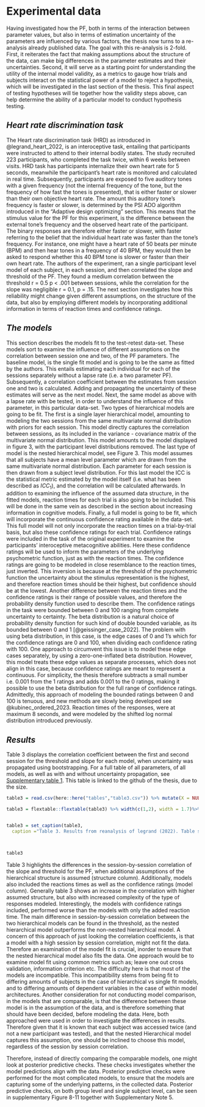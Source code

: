 # Experimental data

Having investigated how the PF, both in terms of the interaction between parameter values, but also in terms of estimation uncertainty of the parameters are influenced by various factors, the thesis now turns to a re-analysis already published data. The goal with this re-analysis is 2-fold. First, it reiterates the fact that making assumptions about the structure of the data, can make big differences in the parameter estimates and their uncertainties. Second, it will serve as a starting point for understanding the utility of the internal model validity, as a metrics to gauge how trials and subjects interact on the statistical power of a model to reject a hypothesis, which will be investigated in the last section of the thesis. This final aspect of testing hypotheses will tie together how the validity steps above, can help determine the ability of a particular model to conduct hypothesis testing. 

## *Heart rate discrimination task*

The Heart rate discrimination task (HRD) as introduced in @legrand_heart_2022, is an interoceptive task, entailing that participants were instructed to attend to their internal bodily states. The study recruited 223 participants, who completed the task twice, within 6 weeks between visits. HRD task has participants internalize their own heart rate for 5 seconds, meanwhile the participant's heart rate is monitored and calculated in real time. Subsequently, participants are exposed to five auditory tones with a given frequency (not the internal frequency of the tone, but the frequency of how fast the tones is presented), that is either faster or slower than their own objective heart rate. The amount this auditory tone's frequency is faster or slower, is determined by the PSI ADO algorithm introduced in the "Adaptive design optimizing" section. This means that the stimulus value for the PF for this experiment, is the difference between the external tone's frequency and the observed heart rate of the participant. The binary responses are therefore either faster or slower, with faster referring to the belief that the individual heart rate was faster than the tone's frequency. For instance, one might have a heart rate of 50 beats per minute (BPM) and then hear tones in a frequency of 40 BPM, they would then be asked to respond whether this 40 BPM tone is slower or faster than their own heart rate. The authors of the experiment, ran a single participant level model of each subject, in each session, and then correlated the slope and threshold of the PF. They found a medium correlation between the threshold r = 0.5 p \< .001 between sessions, while the correlation for the slope was negligible r = 0.1, p = .15. The next section investigates how this reliability might change given different assumptions, on the structure of the data, but also by employing different models by incorporating additional information in terms of reaction times and confidence ratings.

## *The models*

This section describes the models fit to the test-retest data-set. These models sort to examine the influence of different assumptions on the correlation between session one and two, of the PF parameters.
The baseline model, is the single fit model and is going to be the same as fitted by the authors. This entails estimating each individual for each of the sessions separately without a lapse rate (i.e. a two parameter PF). Subsequently, a correlation coefficient between the estimates from session one and two is calculated. Adding and propagating the uncertainty of these estimates will serve as the next model. Next, the same model as above with a lapse rate with be tested, in order to understand the influence of this parameter, in this particular data-set. 
Two types of hierarchical models are going to be fit. The first is a single layer hierarchical model, amounting to modeling the two sessions from the same multivariate normal distribution with priors for each session. This model directly captures the correlation between sessions, as its included in the variance - covariance matrix of the multivariate normal distribution. This model amounts to the model displayed in figure 3, with the participant level distributions removed. The last type of model is the nested hierarchical model, see Figure 3. This model assumes that all subjects have a mean level parameter which are drawn from the same multivariate normal distribution. Each parameter for each session is then drawn from a subject level distribution. For this last model the ICC is the statistical metric estimated by the model itself (i.e. what has been described as $ICC_1$), and the correlation will be calculated afterwards. 
In addition to examining the influence of the assumed data structure, in the fitted models, reaction times for each trial is also going to be included. This will be done in the same vein as described in the section about increasing information in cognitive models. Finally, a full model is going to be fit, which will incorporate the continuous confidence rating available in the data-set. This full model will not only incorporate the reaction times on a trial-by-trial basis, but also these confidence ratings for each trial. Confidence ratings were included in the task of the original experiment to examine the participants' interoceptive metacognitive abilities. Here these confidence ratings will be used to inform the parameters of the underlying psychometric function, just as with the reaction times. The confidence ratings are going to be modeled in close resemblance to the reaction times, just inverted. This inversion is because at the threshold of the psychometric function the uncertainty about the stimulus representation is the highest, and therefore reaction times should be their highest, but confidence should be at the lowest. Another difference between the reaction times and the confidence ratings is their range of possible values, and therefore the probability density function used to describe them. The confidence ratings in the task were bounded between 0 and 100 ranging from complete uncertainty to certainty. The beta distribution is a natural choice of probability density function for such kind of double bounded variable, as its bounded between 0 and 1 [@geissinger_case_2022]. The problem with using beta distribution, in this case, is the edge cases of 0 and 1's which for the confidence ratings are 0 and 100, when dividing each confidence rating with 100. One approach to circumvent this issue is to model these edge cases separately, by using a zero-one-inflated beta distribution. However, this model treats these edge values as separate processes, which does not align in this case, because confidence ratings are meant to represent a continuous. For simplicity, the thesis therefore subtracts a small number i.e. 0.001 from the 1 ratings and adds 0.001 to the 0 ratings, making it possible to use the beta distribution for the full range of confidence ratings. Admittedly, this approach of modeling the bounded ratings between 0 and 100 is tenuous, and new methods are slowly being developed see @kubinec_ordered_2023. Reaction times of the responses, were at maximum 8 seconds, and were modeled by the shifted log normal distribution introduced previously.

## *Results*

Table 3 displays the correlation coefficient between the first and second session for the threshold and slope for each model, when uncertainty was propagated using bootstrapping. For a full table of all parameters, of all models, as well as with and without uncertainty propagation, see [Supplementary table 1](https://github.com/JesperFischer/Master-thesis/blob/main/Supplementary%20tables/Supplementary%20table1.xlsx). This table is linked to the github of the thesis, due to the size.

\newpage

```r
table3 = read.csv(here::here("tables","table3.csv")) %>% mutate(X = NULL)

table3 = flextable::flextable(table3) %>% width(c(1,2), width = 1.7)%>% width(5, width = 1.1)%>% width(4, width = 1)


table3 = set_caption(table3,
  caption ="Table 3. Results from reanalysis of legrand (2022). Table showing the correlation between sessions of the threshold and slope parameter of the psychometric function using different model fomulations as well as hierarchical model structures.")



table3
```

\linebreak

Table 3 highlights the differences in the session-by-session correlation of the slope and threshold for the PF, when additional assumptions of the hierarchical structure is assumed (structure column). Additionally, models also included the reactions times as well as the confidence ratings (model column). Generally table 3 shows an increase in the correlation with higher assumed structure, but also with increased complexity of the type of responses modeled. Interestingly, the models with confidence ratings included, performed worse than the models with only the added reaction time. The main difference in session-by-session correlation between the two hierarchical models can be found in the threshold, as the nested hierarchical model outperforms the non-nested hierarchical model. A concern of this approach of just looking the correlation coefficients, is that a model with a high session by session correlation, might not fit the data. Therefore an examination of the model fit is crucial, inorder to ensure that the nested hierarchical model also fits the data. One approach would be to examine model fit using common metrics such as; leave one out cross validation, information criterion etc. The difficulty here is that most of the models are incompatible. This incompatibility stems from being fit to differing amounts of subjects in the case of hierarchical vs single fit models, and to differing amounts of dependent variables in the case of within model architectures. Another consideration for not conducting model comparison, in the models that are comparable, is that the difference between these model is in the assumption of the data, and is therefore something that should have been decided, before modeling the data. Here, both approached were used in order to investigate the differences in results. Therefore given that it is known that each subject was accessed twice (and not a new participant was tested), and that the nested Hierarchical model captures this assumption, one should be inclined to choose this model, regardless of the session by session correlation.

Therefore, instead of directly comparing the comparable models, one might look at posterior predictive checks. These checks investigates whether the model predictions align with the data. Posterior predictive checks were performed for the most complicated models, to ensure that the models are capturing some of the underlying patterns, in the collected data. Posterior predictive checks, on both group level and single subject level, can be seen in supplementary Figure 8-11 together with Supplementary Note 5.
